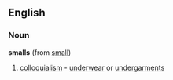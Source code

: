 ==English==
===Noun===
'''smalls'''
(from [[small]])
#[[colloquialism]] - [[underwear]] or [[undergarments]]